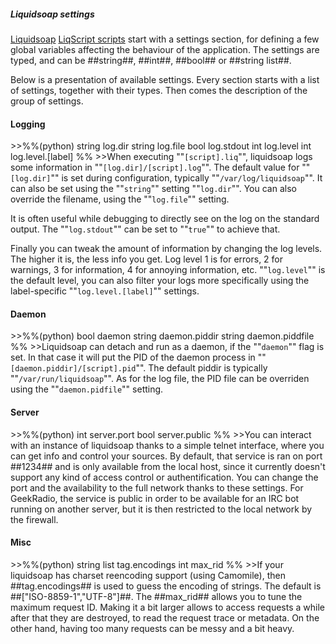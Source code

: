 =====Liquidsoap settings=====

[[Liquidsoap]] [[LiqScript scripts]] start with a settings section, for defining a few global variables affecting the behaviour of the application. The settings are typed, and can be ##string##, ##int##, ##bool## or ##string list##.

Below is a presentation of available settings. Every section starts with a list of settings, together with their types. Then comes the description of the group of settings.

====Logging====

>>%%(python)
string log.dir
string log.file
bool   log.stdout
int    log.level
int    log.level.[label]
%%
>>When executing ""<code>[script].liq</code>"", liquidsoap logs some information in ""<code>[log.dir]/[script].log</code>"". The default value for ""<code>[log.dir]</code>"" is set during configuration, typically ""<code>/var/log/liquidsoap</code>"". It can also be set using the ""<code>string</code>"" setting ""<code>log.dir</code>"". You can also override the filename, using the ""<code>log.file</code>"" setting.

It is often useful while debugging to directly see on the log on the standard output. The ""<code>log.stdout</code>"" can be set to ""<code>true</code>"" to achieve that.

Finally you can tweak the amount of information by changing the log levels. The higher it is, the less info you get. Log level 1 is for errors, 2 for warnings, 3 for information, 4 for annoying information, etc. ""<code>log.level</code>"" is the default level, you can also filter your logs more specifically using the label-specific ""<code>log.level.[label]</code>"" settings.

====Daemon====

>>%%(python)
bool   daemon
string daemon.piddir
string daemon.piddfile
%%
>>Liquidsoap can detach and run as a daemon, if the ""<code>daemon</code>"" flag is set. In that case it will put the PID of the daemon process in ""<code>[daemon.piddir]/[script].pid</code>"". The default piddir is typically ""<code>/var/run/liquidsoap</code>"". As for the log file, the PID file can be overriden using the ""<code>daemon.pidfile</code>"" setting.

====Server====

>>%%(python)
int  server.port
bool server.public
%%
>>You can interact with an instance of liquidsoap thanks to a simple telnet interface, where you can get info and control your sources. By default, that service is ran on port ##1234## and is only available from the local host, since it currently doesn't support any kind of access control or authentification. You can change the port and the availability to the full network thanks to these settings. For GeekRadio, the service is public in order to be available for an IRC bot running on another server, but it is then restricted to the local network by the firewall.

====Misc====

>>%%(python)
string list tag.encodings
int         max_rid
%%
>>If your liquidsoap has charset reencoding support (using Camomile), then ##tag.encodings## is used to guess the encoding of strings. The default is ##["ISO-8859-1","UTF-8"]##. The ##max_rid## allows you to tune the maximum request ID. Making it a bit larger allows to access requests a while after that they are destroyed, to read the request trace or metadata. On the other hand, having too many requests can be messy and a bit heavy.